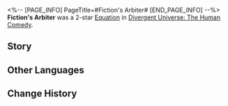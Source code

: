 <%-- [PAGE_INFO]
PageTitle=#Fiction's Arbiter#
[END_PAGE_INFO] --%>
{{Removed|Equation}}
{{Equation Infobox
|period   = The Human Comedy
|rarity   = 2
|path1    = The Hunt*5
|path2    = Remembrance*3
|effect   = Increases DMG dealt in the next turn by {{Color|h|2%}} for each {{Color|h|1%}} actual action advance effect the character receives, up to a max of {{Color|h|100%}} action advance. This effect is additionally increased against Frozen enemy targets by {{Color|h|50%}}.
|mentions = 
}}
'''Fiction's Arbiter''' was a 2-star [[Divergent Universe: The Human Comedy/Equations|Equation]] in [[Divergent Universe: The Human Comedy]].

==Story==
{{Description|What sins are more farcical than fiction? The traitor who betrayed an organic world, who personally executed the general who attempted to surrender, became the savior of the Third Battle of Skylanders. The bandit who swindled twelve border star systems, draining all of their money dry, became a philanthropist rarely seen in the cosmos. After a hundred years, where would be the line between good and evil?<br /><br />You lack the calm of a Candelagraph Historian and are still lost in the recklessness of fixing truth. As long as sin is not judged, the falsified deeds will continue. You will shatter their quills, bind their hands and feet, and etch judgment into their bones.<br /><br />It will be a long journey of vengeance for the wronged dead souls, forming a blood sacrifice to fiction.}}
<!--
==Gameplay Notes==
* 
-->
==Other Languages==
{{Other Languages
|en   = Fiction's Arbiter
|zhs  = 虚构裁决官
|zht  = 虛構裁決官
|ja   = {{Rubi|虚構裁判官|きょこうさいばんかん}}
|ko   = 허구 재판관
|es   = Árbitro imaginario
|fr   = Arbitre de fiction
|ru   = Воображаемый судья
|th   = ผู้พิพากษาจำแลง
|vi   = Trọng Tài Hư Cấu
|de   = Erfundener Richter
|id   = Imagined Arbiter
|pt   = Árbitro Imaginário
}}

==Change History==
{{Change History|2.7}}